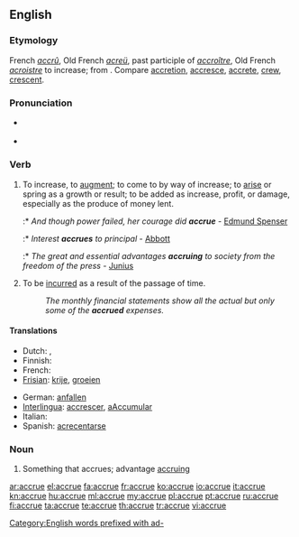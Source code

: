 {{was wotd|2008|October|10}}
==English==

===Etymology===
French ''[[accrû]]'', Old French ''[[acreü]]'', past participle of ''[[accroître]]'', Old French ''[[acroistre]]'' to increase; from {{etyl|la|en}} {{term|adcresco|adcrēscō|increase|lang=la}}. Compare [[accretion]], [[accresce]], [[accrete]], [[crew]], [[crescent]].

===Pronunciation===
* {{a|UK|US}} {{IPA|/əˈkɹuː/}}
* {{audio|en-us-accrue.ogg|Audio (US)}}
*: {{rhymes|uː}}

===Verb===
{{en-verb|accru|ing}}

# To increase, to [[augment]]; to come to by way of increase; to [[arise]] or spring as a growth or result; to be added as increase, profit, or damage, especially as the produce of money lent.
#:* ''And though power failed, her courage did '''accrue''''' - [[w:Edmund Spenser|Edmund Spenser]]
#:* ''Interest '''accrues''' to principal'' - [[Abbott]]
#:* ''The great and essential advantages '''accruing''' to society from the freedom of the press'' - [[Junius]]
# {{accounting}} To be [[incurred]] as a result of the passage of time.
#: ''The monthly financial statements show all the actual but only some of the '''accrued''' expenses.''

====Translations====
{{trans-top|increase}}
* Dutch: {{t+|nl|verhogen}}, {{t+|nl|groeien}}
* Finnish: {{t+|fi|kasvaa}}
* French: {{t+|fr|accroître}}
* [[Frisian]]: [[krije]], [[groeien]]
{{trans-mid}}
* German: [[anfallen]]
* [[Interlingua]]: [[accrescer]], [[aAccumular]]
* Italian: {{t+|it|accrescersi}}
* Spanish: [[acrecentarse]]
{{trans-bottom}}

===Noun===
{{en-noun}}

# {{obsolete}} Something that accrues; advantage [[accruing]]

[[Category:English words prefixed with ad-]]

[[ar:accrue]]
[[el:accrue]]
[[fa:accrue]]
[[fr:accrue]]
[[ko:accrue]]
[[io:accrue]]
[[it:accrue]]
[[kn:accrue]]
[[hu:accrue]]
[[ml:accrue]]
[[my:accrue]]
[[pl:accrue]]
[[pt:accrue]]
[[ru:accrue]]
[[fi:accrue]]
[[ta:accrue]]
[[te:accrue]]
[[th:accrue]]
[[tr:accrue]]
[[vi:accrue]]